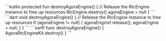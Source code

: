 <PlatformWrapper platform="android">
    ```kotlin
    protected fun destroyAgoraEngine() {
        // Release the RtcEngine instance to free up resources
        RtcEngine.destroy()
        agoraEngine = null
    }
    ```
</PlatformWrapper>
<PlatformWrapper platform="flutter">
    ```dart
    void destroyAgoraEngine() {
        // Release the RtcEngine instance to free up resources
        if (agoraEngine != null) {
            agoraEngine!.release();
            agoraEngine = null;
        }
    }
    ```
</PlatformWrapper>
<PlatformWrapper platform={["ios","macos"]}>
    ```swift
    func destroyAgoraEngine() {
        AgoraRtcEngineKit.destroy()
    }
    ```
</PlatformWrapper>
